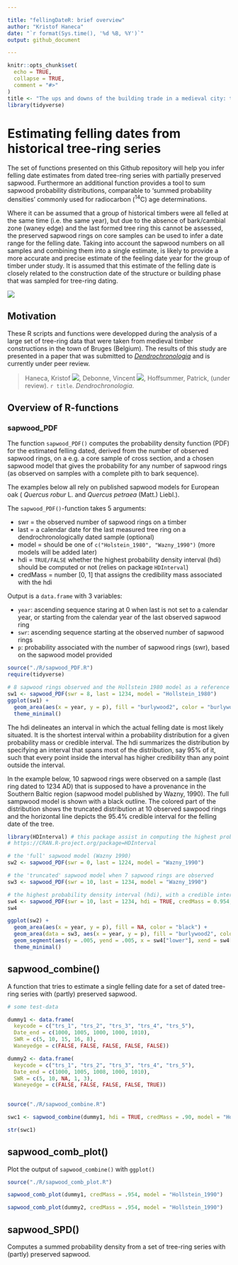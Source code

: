 ```yaml
---

title: "fellingDateR: brief overview"
author: "Kristof Haneca"
date: "`r format(Sys.time(), '%d %B, %Y')`"
output: github_document

---
```



```r
knitr::opts_chunk$set(
  echo = TRUE,
  collapse = TRUE,
  comment = "#>"
)
title <- "The ups and downs of the building trade in a medieval city: tree-ring data as proxies for economic, social and demographic dynamics in Bruges (c. 1200 – 1500)"
library(tidyverse)
```

# Estimating felling dates from historical tree-ring series

The set of functions presented on this Github repository will help you infer felling date estimates from dated tree-ring series with partially preserved sapwood. Furthermore an additional function provides a tool to sum sapwood probability distributions, comparable to 'summed probability densities' commonly used for radiocarbon (^14^C) age determinations.

Where it can be assumed that a group of historical timbers were all felled at the same time (i.e. the same year), but due to the absence of bark/cambial zone (waney edge) and the last formed tree ring this cannot be assessed, the preserved sapwood rings on core samples can be used to infer a date range for the felling date. Taking into account the sapwood numbers on all samples and combining them into a single estimate, is likely to provide a more accurate and precise estimate of the feeling date year for the group of timber under study. It is assumed that this estimate of the felling date is closely related to the construction date of the structure or building phase that was sampled for tree-ring dating.

![](./figures/core_samples.jpg)

## Motivation

These R scripts and functions were developped during the analysis of a large set of tree-ring data that were taken from medieval timber constructions in the town of Bruges (Belgium). The results of this study are presented in a paper that was submitted to [ _Dendrochronologia_ ](https://www.journals.elsevier.com/dendrochronologia) and is currently under peer review.


> Haneca, Kristof [![](https://orcid.org/sites/default/files/images/orcid_16x16.png)](https://orcid.org/0000-0002-7719-8305),
Debonne, Vincent [![](https://orcid.org/sites/default/files/images/orcid_16x16.png)](https://orcid.org/0000-0003-4536-146X),
Hoffsummer, Patrick,
(under review). `r title`. _Dendrochronologia_.


## Overview of R-functions
### sapwood_PDF

The function `sapwood_PDF()` computes the probability density function (PDF) for the estimated felling dated, derived from the number of observed sapwood rings, on a e.g. a core sample of cross section, and a chosen sapwood model that gives the probability for any number of sapwood rings (as observed on samples with a complete pith to bark sequence).

The examples below all rely on published sapwood models for European oak ( _Quercus robur_ L. and _Quercus petraea_ (Matt.) Liebl.).

The `sapwood_PDF()`-function takes 5 arguments:

  - swr = the observed number of sapwood rings on a timber
  - last = a calendar date for the last measured tree ring on a dendrochronologically dated sample (optional)
  - model = should be one of `c("Holstein_1980", "Wazny_1990")` (more models will be added later)
  - hdi = `TRUE/FALSE` whether the highest probability density interval (hdi) should be computed or not (relies on package `HDInterval`)
  - credMass = number [0, 1] that assigns the credibility mass associated with the hdi
  
Output is a `data.frame` with 3 variables:

  - `year`: ascending sequence staring at 0 when last is not set to a calendar year, or starting from the calendar year of the last observed sapwood ring 
  - `swr`: ascending sequence starting at the observed number of sapwood rings
  - `p`: probability associated with the number of sapwood rings (swr), based on the sapwood model provided

```r
source("./R/sapwood_PDF.R")
require(tidyverse)

# 8 sapwood rings observed and the Hollstein 1980 model as a reference
sw1 <- sapwood_PDF(swr = 8, last = 1234, model = "Hollstein_1980")
ggplot(sw1) +
  geom_area(aes(x = year, y = p), fill = "burlywood2", color = "burlywood4") +
  theme_minimal()

```

The hdi delineates an interval in which the actual felling date is most likely situated. It is the shortest interval within a probability distribution for a given probability mass or credible interval. The hdi summarizes the distribution by specifying an interval that spans most of the distribution, say 95% of it, such that every point inside the interval has higher credibility than any point outside the interval.

In the example below, 10 sapwood rings were observed on a sample (last ring dated to 1234 AD) that is supposed to have a provenance in the Southern Baltic  region (sapwood model published by Wazny, 1990). The full sampwood model is shown with a black outline. The colored part of the distribution shows the truncated distribution at 10 observed sawpood rings and the horizontal line depicts the 95.4% credible interval for the felling date of the tree. 

```r
library(HDInterval) # this package assist in computing the highest probability density interval
# https://CRAN.R-project.org/package=HDInterval 

# the 'full' sapwood model (Wazny 1990)
sw2 <- sapwood_PDF(swr = 0, last = 1224, model = "Wazny_1990")

# the 'truncated' sapwood model when 7 sapwood rings are observed
sw3 <- sapwood_PDF(swr = 10, last = 1234, model = "Wazny_1990")

# the highest probability density interval (hdi), with a credible interval of 95.4%
sw4 <- sapwood_PDF(swr = 10, last = 1234, hdi = TRUE, credMass = 0.954, model = "Wazny_1990")
sw4


```


```r

ggplot(sw2) +
  geom_area(aes(x = year, y = p), fill = NA, color = "black") +
  geom_area(data = sw3, aes(x = year, y = p), fill = "burlywood2", color = "burlywood4") +
  geom_segment(aes(y = .005, yend = .005, x = sw4["lower"], xend = sw4["upper"])) +
  theme_minimal()
```
## sapwood_combine()

A function that tries to estimate a single felling date for a set of dated tree-ring series with (partly) preserved sapwood.

```r
# some test-data

dummy1 <- data.frame(
  keycode = c("trs_1", "trs_2", "trs_3", "trs_4", "trs_5"),
  Date_end = c(1000, 1005, 1000, 1000, 1010),
  SWR = c(5, 10, 15, 16, 8),
  Waneyedge = c(FALSE, FALSE, FALSE, FALSE, FALSE))

dummy2 <- data.frame(
  keycode = c("trs_1", "trs_2", "trs_3", "trs_4", "trs_5"),
  Date_end = c(1000, 1005, 1008, 1000, 1010),
  SWR = c(5, 10, NA, 1, 3),
  Waneyedge = c(FALSE, FALSE, FALSE, FALSE, TRUE))
  
```


```r
source("./R/sapwood_combine.R")

swc1 <- sapwood_combine(dummy1, hdi = TRUE, credMass = .90, model = "Hollstein_1990")

str(swc1)

```


## sapwood_comb_plot()

Plot the output of `sapwood_combine()` with `ggplot()`

```r
source("./R/sapwood_comb_plot.R")

sapwood_comb_plot(dummy1, credMass = .954, model = "Hollstein_1990")

```
```r

sapwood_comb_plot(dummy2, credMass = .954, model = "Hollstein_1990")

```


## sapwood_SPD()

Computes a summed probability density from a set of tree-ring series with (partly) preserved sapwood.

